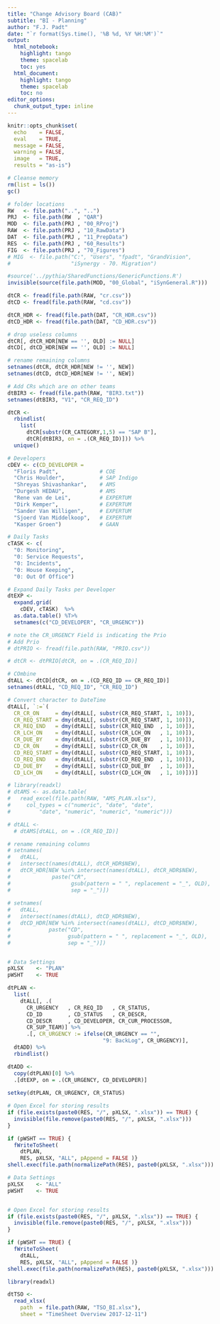 ```yaml
---
title: "Change Advisory Board (CAB)"
subtitle: "BI - Planning"
author: "F.J. Padt"
date: "`r format(Sys.time(), '%B %d, %Y %H:%M')`"
output: 
  html_notebook: 
    highlight: tango
    theme: spacelab
    toc: yes
  html_document: 
    highlight: tango
    theme: spacelab
    toc: no
editor_options: 
  chunk_output_type: inline
---
```


```r
knitr::opts_chunk$set(
  echo    = FALSE,
  eval    = TRUE,
  message = FALSE,
  warning = FALSE,
  image   = TRUE,
  results = "as-is")

# Cleanse memory
rm(list = ls())
gc()

# folder locations
RW   <- file.path("..", "..")
PRJ  <- file.path(RW  , "QAR")
MOD  <- file.path(PRJ , "00_RProj")
RAW  <- file.path(PRJ , "10_RawData")
DAT  <- file.path(PRJ , "11_PrepData")
RES  <- file.path(PRJ , "60_Results")
FIG  <- file.path(PRJ , "70_Figures")
# MIG  <- file.path("C:", "Users", "fpadt", "GrandVision", 
#                   "iSynergy - 70. Migration") 

#source('../pythia/SharedFunctions/GenericFunctions.R')
invisible(source(file.path(MOD, "00_Global", "iSynGeneral.R")))

dtCR <- fread(file.path(RAW, "cr.csv")) 
dtCD <- fread(file.path(RAW, "cd.csv"))

dtCR_HDR <- fread(file.path(DAT, "CR_HDR.csv"))
dtCD_HDR <- fread(file.path(DAT, "CD_HDR.csv"))

# drop useless columns
dtCR[, dtCR_HDR[NEW == '', OLD] := NULL]
dtCD[, dtCD_HDR[NEW == '', OLD] := NULL]

# rename remaining columns
setnames(dtCR, dtCR_HDR[NEW != '', NEW])
setnames(dtCD, dtCD_HDR[NEW != '', NEW])

# Add CRs which are on other teams
dtBIR3 <- fread(file.path(RAW, "BIR3.txt")) 
setnames(dtBIR3, "V1", "CR_REQ_ID")

dtCR <- 
  rbindlist(
    list(
      dtCR[substr(CR_CATEGORY,1,5) == "SAP B"],
      dtCR[dtBIR3, on = .(CR_REQ_ID)])) %>%
  unique()

# Developers
cDEV <- c(CD_DEVELOPER = 
  "Floris Padt",             # COE
  "Chris Houlder",           # SAP Indigo
  "Shreyas Shivashankar",    # AMS
  "Durgesh HEDAU",           # AMS
  "Rene van de Lei",         # EXPERTUM
  "Dirk Kemper",             # EXPERTUM
  "Sander Van Willigen",     # EXPERTUM
  "Sjoerd Van Middelkoop",   # EXPERTUM
  "Kasper Groen")            # GAAN

# Daily Tasks
cTASK <- c(
  "0: Monitoring",
  "0: Service Requests",
  "0: Incidents",
  "0: House Keeping",
  "0: Out Of Office")

# Expand Daily Tasks per Developer  
dtEXP <- 
  expand.grid(
    cDEV, cTASK)  %>%
  as.data.table() %T>%
  setnames(c("CD_DEVELOPER", "CR_URGENCY"))

# note the CR_URGENCY Field is indicating the Prio
# Add Prio
# dtPRIO <- fread(file.path(RAW, "PRIO.csv")) 

# dtCR <- dtPRIO[dtCR, on = .(CR_REQ_ID)]

# COmbine 
dtALL <- dtCD[dtCR, on = .(CD_REQ_ID == CR_REQ_ID)]
setnames(dtALL, "CD_REQ_ID", "CR_REQ_ID")

# Convert character to DateTime
dtALL[, `:=`(
  CR_CR_ON     = dmy(dtALL[, substr(CR_REQ_START, 1, 10)]),
  CR_REQ_START = dmy(dtALL[, substr(CR_REQ_START, 1, 10)]),
  CR_REQ_END   = dmy(dtALL[, substr(CR_REQ_END  , 1, 10)]),
  CR_LCH_ON    = dmy(dtALL[, substr(CR_LCH_ON   , 1, 10)]),
  CR_DUE_BY    = dmy(dtALL[, substr(CR_DUE_BY   , 1, 10)]),
  CD_CR_ON     = dmy(dtALL[, substr(CD_CR_ON    , 1, 10)]),
  CD_REQ_START = dmy(dtALL[, substr(CD_REQ_START, 1, 10)]),
  CD_REQ_END   = dmy(dtALL[, substr(CD_REQ_END  , 1, 10)]),
  CD_DUE_BY    = dmy(dtALL[, substr(CD_DUE_BY   , 1, 10)]),
  CD_LCH_ON    = dmy(dtALL[, substr(CD_LCH_ON   , 1, 10)]))]

# library(readxl)
# dtAMS <- as.data.table(
#   read_excel(file.path(RAW, "AMS_PLAN.xlsx"), 
#     col_types = c("numeric", "date", "date", 
#         "date", "numeric", "numeric", "numeric")))

# dtALL <- 
  # dtAMS[dtALL, on = .(CR_REQ_ID)]


```

```r


# rename remaining columns
# setnames(
#   dtALL,
#   intersect(names(dtALL), dtCR_HDR$NEW),
#   dtCR_HDR[NEW %in% intersect(names(dtALL), dtCR_HDR$NEW), 
#             paste("CR", 
#                   gsub(pattern = " ", replacement = "_", OLD),
#                   sep = "_")])
           
# setnames(
#   dtALL,
#   intersect(names(dtALL), dtCD_HDR$NEW),
#   dtCD_HDR[NEW %in% intersect(names(dtALL), dtCD_HDR$NEW), 
#            paste("CD", 
#                  gsub(pattern = " ", replacement = "_", OLD),
#                  sep = "_")])


# Data Settings
pXLSX    <- "PLAN" 
pWSHT    <- TRUE

dtPLAN <- 
  list(
    dtALL[, .(
      CR_URGENCY   , CR_REQ_ID   , CR_STATUS,
      CD_ID        , CD_STATUS   , CR_DESCR,
      CD_DESCR     , CD_DEVELOPER, CR_CUR_PROCESSOR,
      CR_SUP_TEAM)] %>%
      .[, CR_URGENCY := ifelse(CR_URGENCY == "", 
                              "9: BackLog", CR_URGENCY)],
  dtADD) %>%
  rbindlist()

dtADD <- 
  copy(dtPLAN)[0] %>%
  .[dtEXP, on = .(CR_URGENCY, CD_DEVELOPER)]
    
setkey(dtPLAN, CR_URGENCY, CR_STATUS)

# Open Excel for storing results
if (file.exists(paste0(RES, "/", pXLSX, ".xlsx")) == TRUE) {
  invisible(file.remove(paste0(RES, "/", pXLSX, ".xlsx")))
}

if (pWSHT == TRUE) {
  fWriteToSheet(
    dtPLAN, 
    RES, pXLSX, "ALL", pAppend = FALSE )}
shell.exec(file.path(normalizePath(RES), paste0(pXLSX, ".xlsx")))

# Data Settings
pXLSX    <- "ALL" 
pWSHT    <- TRUE


# Open Excel for storing results
if (file.exists(paste0(RES, "/", pXLSX, ".xlsx")) == TRUE) {
  invisible(file.remove(paste0(RES, "/", pXLSX, ".xlsx")))
}

if (pWSHT == TRUE) {
  fWriteToSheet(
    dtALL, 
    RES, pXLSX, "ALL", pAppend = FALSE )}
shell.exec(file.path(normalizePath(RES), paste0(pXLSX, ".xlsx")))
```

```r
library(readxl)

dtTSO <- 
  read_xlsx(
    path  = file.path(RAW, "TSO_BI.xlsx"), 
    sheet = "TimeSheet Overview 2017-12-11")
```

